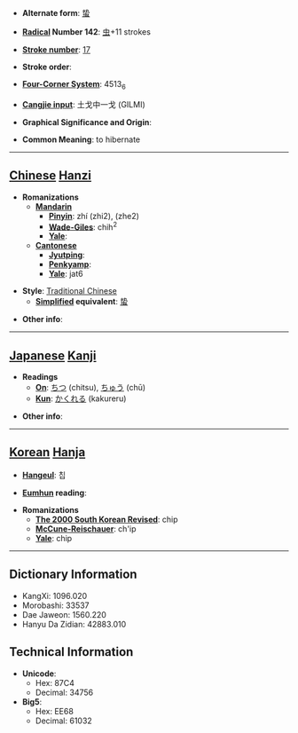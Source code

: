 * '''Alternate form''': [[蛰]]

* '''[[Wiktionary:Chinese radical index| Radical]] Number 142''': [[Wiktionary:Chinese radical index 虫|虫]]+11 strokes

* '''[[Wiktionary:Chinese total strokes index|Stroke number]]''': [[Wiktionary:Chinese total strokes index 17|17]]

* '''Stroke order''': 

* '''[[Wiktionary:Chinese four corner index|Four-Corner System]]''': 4513<sub>6</sub>

* '''[[Wiktionary:Chinese Cangjie index|Cangjie input]]''': 土戈中一戈 (GILMI)

* '''Graphical Significance and Origin''': 

* '''Common Meaning''': to hibernate

----

== [[Chinese]] [[Hanzi]] ==

* '''Romanizations'''
** '''[[Mandarin]]'''
*** '''[[Pinyin]]''': zhí (zhi2), (zhe2)
*** '''[[Wade-Giles]]''': chih<sup>2</sup>
*** '''[[Yale]]''': 
** '''[[Cantonese]]'''
*** '''[[Jyutping]]''':
*** '''[[Penkyamp]]''': 
*** '''[[Yale]]''': jat6

* '''Style''': [[Traditional Chinese]] 
** '''[[Simplified Chinese|Simplified]] equivalent''': [[蛰]]

* '''Other info''': 

----

== [[Japanese]] [[Kanji]] ==

* '''Readings'''
** '''[[On]]''': [[ちつ]] (chitsu), [[ちゅう]] (chū)
** '''[[Kun]]''': [[かくれる]] (kakureru)

* '''Other info''':  

----

== [[Korean]] [[Hanja]] ==

* '''[[Hangeul]]''': 칩

* '''[[Eumhun]] reading''': 

* '''Romanizations'''
** '''[[The 2000 South Korean Revised Romanization|The 2000 South Korean Revised]]''': chip
** '''[[McCune-Reischauer]]''': ch'ip
** '''[[Yale]]''': chip

----

== Dictionary Information ==

* KangXi: 1096.020
* Morobashi: 33537
* Dae Jaweon: 1560.220
* Hanyu Da Zidian: 42883.010

== Technical Information ==

* '''Unicode''':
** Hex: 87C4
** Decimal: 34756
* '''Big5''':
** Hex: EE68
** Decimal: 61032